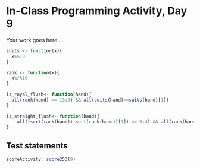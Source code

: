 # In-Class Programming Activity, Day 9

Your work goes here ...


```r
suits <- function(x){
  x%%10
}

rank <- function(x){
  x%/%10
}

is_royal_flush<- function(hand){
  all(rank(hand) == 13:9) && all(suits(hand)==suits(hand)[1])
}

is_straight_flush<- function(hand){
    all((sort(rank(hand))-sort(rank(hand))[1]) == 0:4) && all(rank(hand) != 13:9) && all(suits(hand)==suits(hand)[1]) 
}
```
## Test statements

```r
scoreActivity::score253(9)
```